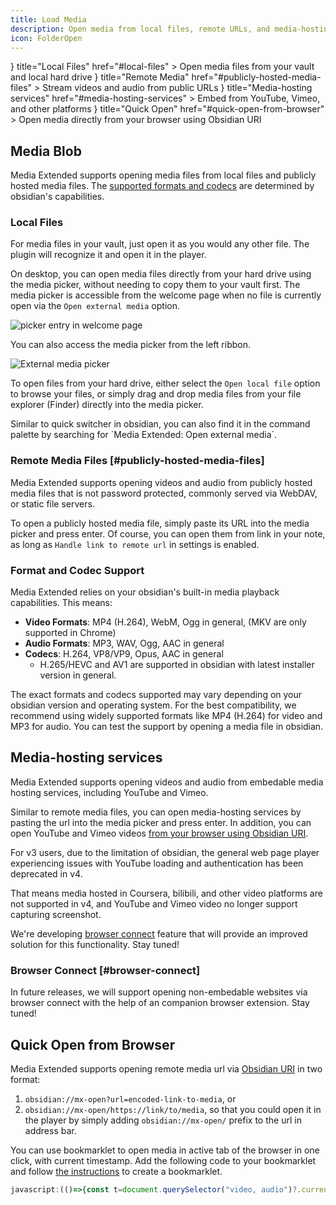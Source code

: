 ```yaml
---
title: Load Media
description: Open media from local files, remote URLs, and media-hosting services.
icon: FolderOpen
---
```



<Cards>
  <Card 
    icon={<FolderIcon />} 
    title="Local Files" 
    href="#local-files"
  >
    Open media files from your vault and local hard drive
  </Card>
  <Card 
    icon={<GlobeIcon />} 
    title="Remote Media" 
    href="#publicly-hosted-media-files"
  >
    Stream videos and audio from public URLs
  </Card>
  <Card 
    icon={<VideoIcon />} 
    title="Media-hosting services" 
    href="#media-hosting-services"
  >
    Embed from YouTube, Vimeo, and other platforms
  </Card>
  <Card 
    icon={<LinkIcon />} 
    title="Quick Open" 
    href="#quick-open-from-browser"
  >
    Open media directly from your browser using Obsidian URI
  </Card>
</Cards>

## Media Blob

Media Extended supports opening media files from local files and publicly hosted media files. The [supported formats and codecs](#format-and-codec-support) are determined by obsidian's capabilities.

### Local Files

For media files in your vault, just open it as you would any other file. The plugin will recognize it and open it in the player.

On desktop, you can open media files directly from your hard drive using the media picker, without needing to copy them to your vault first. The media picker is accessible from the welcome page when no file is currently open via the `Open external media` option.

![picker entry in welcome page](./picker-in-welcome-page.png)

You can also access the media picker from the left ribbon.

![External media picker](./media-picker.png)

To open files from your hard drive, either select the `Open local file` option to browse your files, or simply drag and drop media files from your file explorer (Finder) directly into the media picker.

<Callout type="info">
Similar to quick switcher in obsidian, you can also find it in the command palette by searching for `Media Extended: Open external media`.
</Callout>

### Remote Media Files [#publicly-hosted-media-files]

Media Extended supports opening videos and audio from publicly hosted media files that is not password protected, commonly served via WebDAV, or static file servers.

To open a publicly hosted media file, simply paste its URL into the media picker and press enter. Of course, you can open them from link in your note, as long as `Handle link to remote url` in settings is enabled.

### Format and Codec Support

Media Extended relies on your obsidian's built-in media playback capabilities. This means:

- **Video Formats**: MP4 (H.264), WebM, Ogg in general, (MKV are only supported in Chrome)
- **Audio Formats**: MP3, WAV, Ogg, AAC in general
- **Codecs**: H.264, VP8/VP9, Opus, AAC in general
  - H.265/HEVC and AV1 are supported in obsidian with latest installer version in general.

<Callout type="info">
The exact formats and codecs supported may vary depending on your obsidian version and operating system. For the best compatibility, we recommend using widely supported formats like MP4 (H.264) for video and MP3 for audio. You can test the support by opening a media file in obsidian.
</Callout>

## Media-hosting services 

Media Extended supports opening videos and audio from embedable media hosting services, including YouTube and Vimeo. 

Similar to remote media files, you can open media-hosting services by pasting the url into the media picker and press enter. In addition, you can open YouTube and Vimeo videos [from your browser using Obsidian URI](#quick-open-from-browser).

<Callout type="info">
For v3 users, due to the limitation of obsidian, the general web page player experiencing issues with YouTube loading and authentication has been deprecated in v4. 

That means media hosted in Coursera, bilibili, and other video platforms are not supported in v4, and YouTube and Vimeo video no longer support capturing screenshot. 

We're developing [browser connect](#browser-connect) feature that will provide an improved solution for this functionality. Stay tuned!
</Callout>

### Browser Connect [#browser-connect]

In future releases, we will support opening non-embedable websites via browser connect with the help of an companion browser extension. Stay tuned!

## Quick Open from Browser

Media Extended supports opening remote media url via [Obsidian URI](https://help.obsidian.md/Extending+Obsidian/Obsidian+URI) in two format: 

1. `obsidian://mx-open?url=encoded-link-to-media`, or
2. `obsidian://mx-open/https://link/to/media`, so that you could open it in the player by simply adding `obsidian://mx-open/` prefix to the url in address bar.

You can use bookmarklet to open media in active tab of the browser in one click, with current timestamp. Add the following code to your bookmarklet and follow [the instructions](https://en.wikipedia.org/wiki/Bookmarklet#installation) to create a bookmarklet.

```js copy
javascript:(()=>{const t=document.querySelector("video, audio")?.currentTime,u=new URL(window.location.href);t&&(u.hash?u.hash+=`&t=${t}`:u.hash=`#t=${t}`),window.open(`obsidian://mx-open?url=${encodeURIComponent(u.toString())}`)})();
```